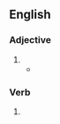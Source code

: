 ==English==

===Adjective===
{{en-adj}}

# {{rfdef|lang=en}}
#* {{quote-journal
|date=June 26, 2017
|author=Alexis Petridis
|title=Glastonbury 2017 verdict: Radiohead, Foo Fighters, Lorde, Stormzy and more
|work=the Guardian
|url=https://www.theguardian.com/music/2017/jun/26/glastonbury-2017-verdict-radiohead-foo-fighters-lorde-stormzy-and-more
|page=
|passage=There was something distinctly low-key, even wilfully '''alienating''' about the band’s performance. A scattering of OK Computer tracks were interspersed with more abstract latterday material – the clatter of 15 Step and Myxamatosis.}}

===Verb===
{{head|en|present participle}}

# {{present participle of|alienate|lang=en|nocat=1}}